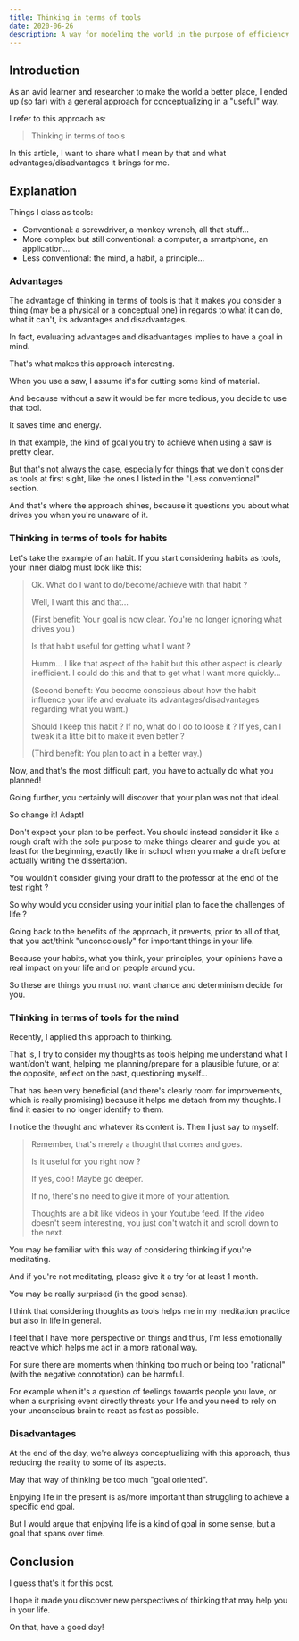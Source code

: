 ```yaml
---
title: Thinking in terms of tools
date: 2020-06-26
description: A way for modeling the world in the purpose of efficiency.
---
```


<ToC toc={props.toc} />

## Introduction

As an avid learner and researcher to make the world a better place, I ended up (so far) with a general approach for conceptualizing in a "useful" way.

I refer to this approach as:

> Thinking in terms of tools

In this article, I want to share what I mean by that and what advantages/disadvantages it brings for me.

## Explanation

Things I class as tools:

- Conventional: a screwdriver, a monkey wrench, all that stuff...
- More complex but still conventional: a computer, a smartphone, an application...
- Less conventional: the mind, a habit, a principle...

### Advantages

The advantage of thinking in terms of tools is that it makes you consider a thing (may be a physical or a conceptual one) in regards to what it can do, what it can't, its advantages and disadvantages.

In fact, evaluating advantages and disadvantages implies to have a goal in mind.

That's what makes this approach interesting.

When you use a saw, I assume it's for cutting some kind of material.

And because without a saw it would be far more tedious, you decide to use that tool.

It saves time and energy.

In that example, the kind of goal you try to achieve when using a saw is pretty clear.

But that's not always the case, especially for things that we don't consider as tools at first sight, like the ones I listed in the "Less conventional" section.

And that's where the approach shines, because it questions you about what drives you when you're unaware of it.

### Thinking in terms of tools for habits

Let's take the example of an habit. If you start considering habits as tools, your inner dialog must look like this:

> Ok. What do I want to do/become/achieve with that habit ?
>
> Well, I want this and that...
>
> (First benefit: Your goal is now clear. You're no longer ignoring what drives you.)
>
> Is that habit useful for getting what I want ?
>
> Humm... I like that aspect of the habit but this other aspect is clearly inefficient.
> I could do this and that to get what I want more quickly...
>
> (Second benefit: You become conscious about how the habit influence your life and evaluate its advantages/disadvantages regarding what you want.)
>
> Should I keep this habit ? If no, what do I do to loose it ? If yes, can I tweak it a little bit to make it even better ?
>
> (Third benefit: You plan to act in a better way.)

Now, and that's the most difficult part, you have to actually do what you planned!

Going further, you certainly will discover that your plan was not that ideal.

So change it! Adapt!

Don't expect your plan to be perfect. You should instead consider it like a rough draft with the sole purpose to make things clearer and guide you at least for the beginning, exactly like in school when you make a draft before actually writing the dissertation.

You wouldn't consider giving your draft to the professor at the end of the test right ?

So why would you consider using your initial plan to face the challenges of life ?

Going back to the benefits of the approach, it prevents, prior to all of that, that you act/think "unconsciously" for important things in your life.

Because your habits, what you think, your principles, your opinions have a real impact on your life and on people around you.

So these are things you must not want chance and determinism decide for you.

### Thinking in terms of tools for the mind

Recently, I applied this approach to thinking.

That is, I try to consider my thoughts as tools helping me understand what I want/don't want, helping me planning/prepare for a plausible future, or at the opposite, reflect on the past, questioning myself...

That has been very beneficial (and there's clearly room for improvements, which is really promising) because it helps me detach from my thoughts. I find it easier to no longer identify to them.

I notice the thought and whatever its content is. Then I just say to myself:

> Remember, that's merely a thought that comes and goes.
>
> Is it useful for you right now ?
>
> If yes, cool! Maybe go deeper.
>
> If no, there's no need to give it more of your attention.
>
> Thoughts are a bit like videos in your Youtube feed. If the video doesn't seem interesting, you just don't watch it and scroll down to the next.

You may be familiar with this way of considering thinking if you're meditating.

And if you're not meditating, please give it a try for at least 1 month.

You may be really surprised (in the good sense).

I think that considering thoughts as tools helps me in my meditation practice but also in life in general.

I feel that I have more perspective on things and thus, I'm less emotionally reactive which helps me act in a more rational way.

For sure there are moments when thinking too much or being too "rational" (with the negative connotation) can be harmful.

For example when it's a question of feelings towards people you love, or when a surprising event directly threats your life and you need to rely on your unconscious brain to react as fast as possible.

### Disadvantages

At the end of the day, we're always conceptualizing with this approach, thus reducing the reality to some of its aspects.

May that way of thinking be too much "goal oriented".

Enjoying life in the present is as/more important than struggling to achieve a specific end goal.

But I would argue that enjoying life is a kind of goal in some sense, but a goal that spans over time.

## Conclusion

I guess that's it for this post.

I hope it made you discover new perspectives of thinking that may help you in your life.

On that, have a good day!
